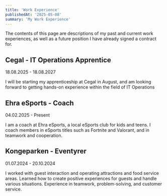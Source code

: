 ```yaml
---
title: 'Work Experience'
publishedAt: '2025-05-08'
summary: 'My Work Experience'
---
```


The contents of this page are descriptions of my past and current work experiences, as well as a future position I have already signed a contract for.

## Cegal - IT Operations Apprentice
18.08.2025 - 18.08.2027

I will be starting my apprenticeship at Cegal in August, and am looking forward to getting hands-on experience within the field of IT Operations

## Ehra eSports - Coach
04.02.2025 - Present

I am a coach at Ehra eSports, a local eSports club for kids and teens. I coach members in eSports titles such as Fortnite and Valorant, and in teamwork and cooperation.

## Kongeparken - Eventyrer
01.07.2024 - 20.10.2024

I worked with guest interaction and operating attractions and food service areas. Learned how to create positive experiences for guests and handle various situations. Experience in teamwork, problem-solving, and customer service.